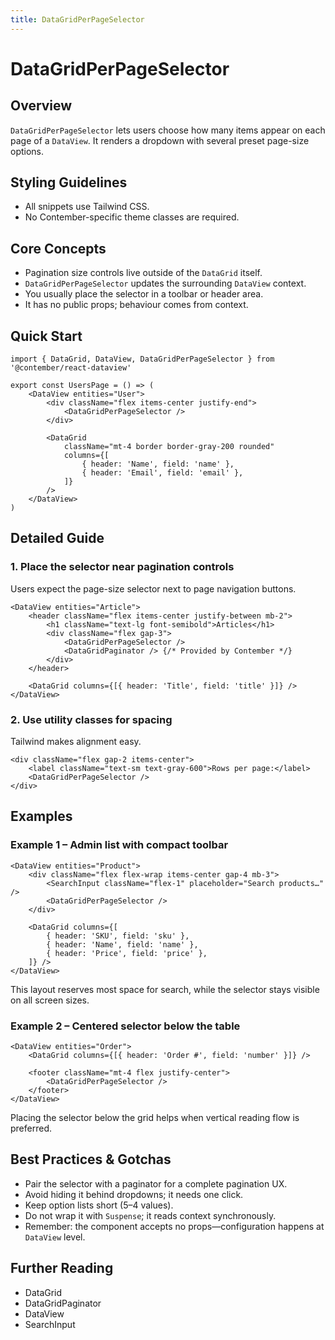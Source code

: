```yaml
---
title: DataGridPerPageSelector
---
```


<!-- Edited by human: false -->
<!-- Examples count: 1 -->
<!-- Source examples: 1 -->
<!-- Playground examples: 0 -->
<!-- External examples: 0 -->
<!-- Import examples: 0 -->

# DataGridPerPageSelector

## Overview
`DataGridPerPageSelector` lets users choose how many items appear on each page of a `DataView`.
It renders a dropdown with several preset page-size options.

## Styling Guidelines
* All snippets use Tailwind CSS.
* No Contember-specific theme classes are required.

## Core Concepts
* Pagination size controls live outside of the `DataGrid` itself.
* `DataGridPerPageSelector` updates the surrounding `DataView` context.
* You usually place the selector in a toolbar or header area.
* It has no public props; behaviour comes from context.

## Quick Start
```tsx
import { DataGrid, DataView, DataGridPerPageSelector } from '@contember/react-dataview'

export const UsersPage = () => (
	<DataView entities="User">
		<div className="flex items-center justify-end">
			<DataGridPerPageSelector />
		</div>

		<DataGrid
			className="mt-4 border border-gray-200 rounded"
			columns={[
				{ header: 'Name', field: 'name' },
				{ header: 'Email', field: 'email' },
			]}
		/>
	</DataView>
)
```

## Detailed Guide
### 1. Place the selector near pagination controls
Users expect the page-size selector next to page navigation buttons.

```tsx
<DataView entities="Article">
	<header className="flex items-center justify-between mb-2">
		<h1 className="text-lg font-semibold">Articles</h1>
		<div className="flex gap-3">
			<DataGridPerPageSelector />
			<DataGridPaginator /> {/* Provided by Contember */}
		</div>
	</header>

	<DataGrid columns={[{ header: 'Title', field: 'title' }]} />
</DataView>
```

### 2. Use utility classes for spacing
Tailwind makes alignment easy.

```tsx
<div className="flex gap-2 items-center">
	<label className="text-sm text-gray-600">Rows per page:</label>
	<DataGridPerPageSelector />
</div>
```

## Examples

### Example 1 – Admin list with compact toolbar
```tsx
<DataView entities="Product">
	<div className="flex flex-wrap items-center gap-4 mb-3">
		<SearchInput className="flex-1" placeholder="Search products…" />
		<DataGridPerPageSelector />
	</div>

	<DataGrid columns={[
		{ header: 'SKU', field: 'sku' },
		{ header: 'Name', field: 'name' },
		{ header: 'Price', field: 'price' },
	]} />
</DataView>
```
This layout reserves most space for search, while the selector stays visible on all screen sizes.

### Example 2 – Centered selector below the table
```tsx
<DataView entities="Order">
	<DataGrid columns={[{ header: 'Order #', field: 'number' }]} />

	<footer className="mt-4 flex justify-center">
		<DataGridPerPageSelector />
	</footer>
</DataView>
```
Placing the selector below the grid helps when vertical reading flow is preferred.

## Best Practices & Gotchas
* Pair the selector with a paginator for a complete pagination UX.
* Avoid hiding it behind dropdowns; it needs one click.
* Keep option lists short (5–4 values).
* Do not wrap it with `Suspense`; it reads context synchronously.
* Remember: the component accepts no props—configuration happens at `DataView` level.

## Further Reading
* DataGrid
* DataGridPaginator
* DataView
* SearchInput

<!-- End of Generated Documentation -->
